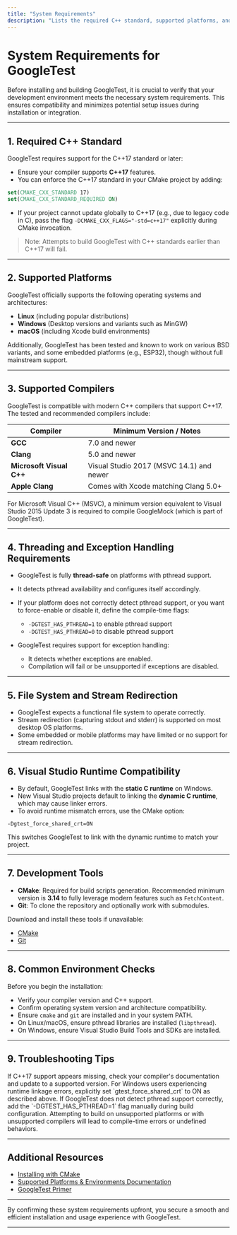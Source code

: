 ```yaml
---
title: "System Requirements"
description: "Lists the required C++ standard, supported platforms, and compilers for GoogleTest. Users can quickly confirm environment compatibility before beginning installation, minimizing setup issues."
---
```


# System Requirements for GoogleTest

Before installing and building GoogleTest, it is crucial to verify that your development environment meets the necessary system requirements. This ensures compatibility and minimizes potential setup issues during installation or integration.

---

## 1. Required C++ Standard

GoogleTest requires support for the C++17 standard or later:

- Ensure your compiler supports **C++17** features.
- You can enforce the C++17 standard in your CMake project by adding:

```cmake
set(CMAKE_CXX_STANDARD 17)
set(CMAKE_CXX_STANDARD_REQUIRED ON)
```

- If your project cannot update globally to C++17 (e.g., due to legacy code in C), pass the flag `-DCMAKE_CXX_FLAGS="-std=c++17"` explicitly during CMake invocation.

> Note: Attempts to build GoogleTest with C++ standards earlier than C++17 will fail.

---

## 2. Supported Platforms

GoogleTest officially supports the following operating systems and architectures:

- **Linux** (including popular distributions)
- **Windows** (Desktop versions and variants such as MinGW)
- **macOS** (including Xcode build environments)

Additionally, GoogleTest has been tested and known to work on various BSD variants, and some embedded platforms (e.g., ESP32), though without full mainstream support.

---

## 3. Supported Compilers

GoogleTest is compatible with modern C++ compilers that support C++17. The tested and recommended compilers include:

| Compiler              | Minimum Version / Notes                          |
|-----------------------|-------------------------------------------------|
| **GCC**               | 7.0 and newer                                   |
| **Clang**             | 5.0 and newer                                   |
| **Microsoft Visual C++** | Visual Studio 2017 (MSVC 14.1) and newer        |
| **Apple Clang**       | Comes with Xcode matching Clang 5.0+            |

For Microsoft Visual C++ (MSVC), a minimum version equivalent to Visual Studio 2015 Update 3 is required to compile GoogleMock (which is part of GoogleTest).

---

## 4. Threading and Exception Handling Requirements

- GoogleTest is fully **thread-safe** on platforms with pthread support.
- It detects pthread availability and configures itself accordingly.
- If your platform does not correctly detect pthread support, or you want to force-enable or disable it, define the compile-time flags:

  - `-DGTEST_HAS_PTHREAD=1` to enable pthread support
  - `-DGTEST_HAS_PTHREAD=0` to disable pthread support

- GoogleTest requires support for exception handling:
  - It detects whether exceptions are enabled.
  - Compilation will fail or be unsupported if exceptions are disabled.

---

## 5. File System and Stream Redirection

- GoogleTest expects a functional file system to operate correctly.
- Stream redirection (capturing stdout and stderr) is supported on most desktop OS platforms.
- Some embedded or mobile platforms may have limited or no support for stream redirection.

---

## 6. Visual Studio Runtime Compatibility

- By default, GoogleTest links with the **static C runtime** on Windows.
- New Visual Studio projects default to linking the **dynamic C runtime**, which may cause linker errors.
- To avoid runtime mismatch errors, use the CMake option:

```
-Dgtest_force_shared_crt=ON
```

This switches GoogleTest to link with the dynamic runtime to match your project.

---

## 7. Development Tools

- **CMake**: Required for build scripts generation. Recommended minimum version is **3.14** to fully leverage modern features such as ``FetchContent``.
- **Git**: To clone the repository and optionally work with submodules.

Download and install these tools if unavailable:

- [CMake](https://cmake.org/download/)
- [Git](https://git-scm.com/downloads)

---

## 8. Common Environment Checks

Before you begin the installation:

- Verify your compiler version and C++ support.
- Confirm operating system version and architecture compatibility.
- Ensure `cmake` and `git` are installed and in your system PATH.
- On Linux/macOS, ensure pthread libraries are installed (`libpthread`).
- On Windows, ensure Visual Studio Build Tools and SDKs are installed.

---

## 9. Troubleshooting Tips

<Tip>
If C++17 support appears missing, check your compiler's documentation and update to a supported version.
</Tip>

<Tip>
For Windows users experiencing runtime linkage errors, explicitly set `gtest_force_shared_crt` to ON as described above.
</Tip>

<Tip>
If GoogleTest does not detect pthread support correctly, add the `-DGTEST_HAS_PTHREAD=1` flag manually during build configuration.
</Tip>

<Warning>
Attempting to build on unsupported platforms or with unsupported compilers will lead to compile-time errors or undefined behaviors.
</Warning>

---

## Additional Resources

- [Installing with CMake](https://github.com/google/googletest#building)
- [Supported Platforms & Environments Documentation](/overview/integration-and-ecosystem/platforms-environments)
- [GoogleTest Primer](https://github.com/google/googletest/blob/main/docs/primer.md)

---

By confirming these system requirements upfront, you secure a smooth and efficient installation and usage experience with GoogleTest.

---